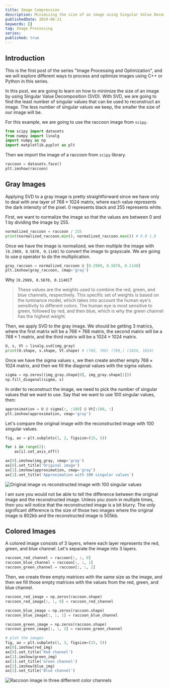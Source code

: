 ```yaml
---
title: Image Compression
description: Minimizing the size of an image using Singular Value Decomposition
publishedDate: 2024-06-21
keywords: []
tag: Image Processing
series:
published: true
---
```


## Introduction

This is the first post of the series "Image Processing and Optimization", and we will explore different ways to process and optimize images using C++ or Python in this series.

In this post, we are going to learn on how to minimize the size of an image by using Singular Value Decomposition (SVD).
With SVD, we are going to find the least number of singular values that can be used to reconstruct an image.
The less number of singular values we keep, the smaller the size of our image will be.

For this example, we are going to use the raccoon image from `scipy`.

```python
from scipy import datasets
from numpy import linalg
import numpy as np
import matplotlib.pyplot as plt
```

Then we import the image of a raccoon from `scipy` library.

```python
raccoon = datasets.face()
plt.imshow(raccoon)
```

## Gray Images

Applying SVD to a gray image is pretty straightforward since we have only to deal with one layer of $768 \times 1024$ matrix, where each value represents the dark intensity of the pixel.
$0$ represents black and $255$ represents white.

First, we want to normalize the image so that the values are between $0$ and $1$ by dividing the image by $255$.

```python
normalized_raccoon = raccoon / 255
print(normalized_raccoon.min(), normalized_raccoon.max()) # 0.0 1.0
```

Once we have the image is normalized, we then multiple the image with `[0.2989, 0.5870, 0.1140]` to convert the image to grayscale.
We are going to use `@` operator to do the multiplication.

```python
gray_raccoon = normalized_raccoon @ [0.2989, 0.5870, 0.1140]
plt.imshow(gray_raccoon, cmap='gray')
```

Why `[0.2989, 0.5870, 0.1140]`?

> These values are the weights used to combine the red, green, and blue channels, respectively. This specific set of weights is based on the luminance model, which takes into account the human eye's sensitivity to different colors. The human eye is most sensitive to green, followed by red, and then blue, which is why the green channel has the highest weight.

Then, we apply SVD to the gray image. We should be getting 3 matrics, where the first matrix will be a $768 \times 768$ matrix, the second matrix will be a $768 \times 1$ matrix, and the third matrix will be a $1024 \times 1024$ matrix.

```python
U, s, Vt = linalg.svd(img_gray)
print(U.shape, s.shape, Vt.shape) # (768, 768) (768,) (1024, 1024)
```

Once we have the sigma values `s`, we then create another empty $768 \times 1024$ matrix, and then we fill the diagonal values with the sigma values.

```python
sigma = np.zeros((img_gray.shape[0], img_gray.shape[1]))
np.fill_diagonal(sigma, s)
```

In order to reconstruct the image, we need to pick the number of singular values that we want to use.
Say that we want to use 100 singular values, then:

```python
approximation = U @ sigma[:, :100] @ Vt[:100, :]
plt.imshow(approximation, cmap='gray')
```

Let's compare the original image with the reconstructed image with 100 singular values.

```python
fig, ax = plt.subplots(1, 2, figsize=(15, 5))

for i in range(2):
    ax[i].set_axis_off()

ax[0].imshow(img_gray, cmap='gray')
ax[0].set_title('Original image')
ax[1].imshow(approximation, cmap='gray')
ax[1].set_title('Approximation with 100 singular values')
```

![Original image vs reconstructed image with 100 singular values](/assets/posts/image-compression-with-svd/original_and_svd_raccoon.png)

I am sure you would not be able to tell the difference between the original image and the reconstructed image.
Unless you zoom in multiple times, then you will notice that the reconstructed image is a bit blurry.
The only significant difference is the size of those two images where the original image is 802kb and the reconstructed image is 505kb.

## Colored Images

A colored image consists of 3 layers, where each layer represents the red, green, and blue channel.
Let's separate the image into 3 layers.

```python
raccoon_red_channel = raccoon[:, :, 0]
raccoon_blue_channel = raccoon[:, :, 1]
raccoon_green_channel = raccoon[:, :, 2]
```

Then, we create three empty matrices with the same size as the image, and then we fill those empty matrices with the values from the red, green, and blue channel.

```python
raccoon_red_image = np.zeros(raccoon.shape)
raccoon_red_image[:, :, 0] = raccoon_red_channel

raccoon_blue_image = np.zeros(raccoon.shape)
raccoon_blue_image[:, :, 1] = raccoon_blue_channel

raccoon_green_image = np.zeros(raccoon.shape)
raccoon_green_image[:, :, 2] = raccoon_green_channel

# plot the images
fig, ax = plt.subplots(1, 3, figsize=(15, 5))
ax[0].imshow(red_img)
ax[0].set_title('Red channel')
ax[1].imshow(green_img)
ax[1].set_title('Green channel')
ax[2].imshow(blue_img)
ax[2].set_title('Blue channel')
```

![Raccoon image in three differrent color channels](/assets/posts/image-compression-with-svd/rgb_raccoon.png)